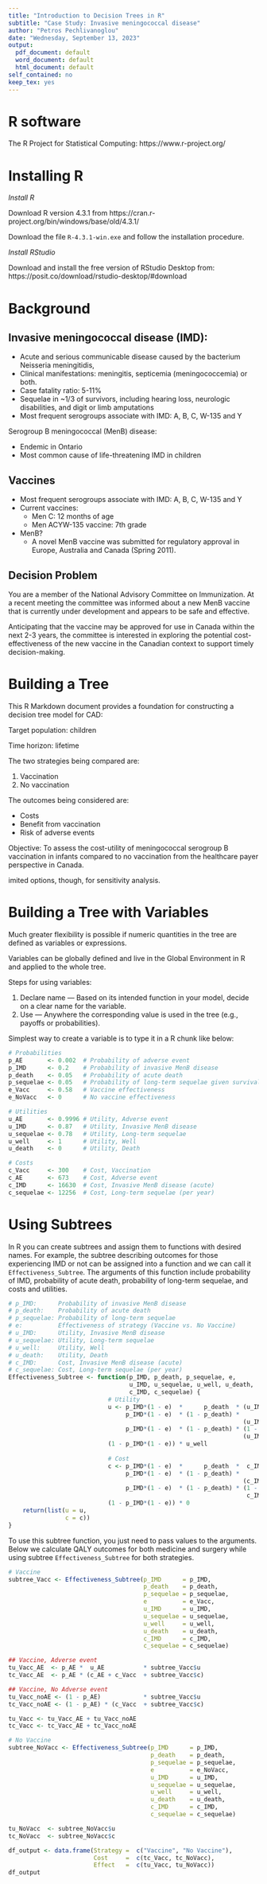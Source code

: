 ```yaml
---
title: "Introduction to Decision Trees in R"
subtitle: "Case Study: Invasive meningococcal disease"
author: "Petros Pechlivanoglou"
date: "Wednesday, September 13, 2023"
output:
  pdf_document: default
  word_document: default
  html_document: default
self_contained: no
keep_tex: yes
---
```


# R software

The R Project for Statistical Computing: https://www.r-project.org/

# Installing R

*Install R*

Download R version 4.3.1 from https://cran.r-project.org/bin/windows/base/old/4.3.1/

Download the file `R-4.3.1-win.exe` and follow the installation procedure.

*Install RStudio*

Download and install the free version of RStudio Desktop from: https://posit.co/download/rstudio-desktop/#download

\newpage

# Background

## Invasive meningococcal disease (IMD):

- Acute and serious communicable disease caused by the bacterium Neisseria meningitidis,
- Clinical manifestations: meningitis, septicemia (meningococcemia) or both.
- Case fatality ratio: 5-11%
- Sequelae in ~1/3 of survivors, including hearing loss, neurologic disabilities, and digit or limb amputations
- Most frequent serogroups associate with IMD: A, B, C, W-135 and Y

Serogroup B meningococcal (MenB) disease:

- Endemic in Ontario 
- Most common cause of life-threatening IMD in children 

## Vaccines

- Most frequent serogroups associate with IMD: A, B, C, W-135 and Y
- Current vaccines:
  - Men C: 12 months of age
  - Men ACYW-135 vaccine: 7th grade
- MenB?
  - A novel MenB vaccine was submitted for regulatory approval in Europe, Australia and Canada (Spring 2011).

## Decision Problem

You are a member of the National Advisory Committee on Immunization. 
At a recent meeting the committee was informed about a new MenB vaccine that is currently under development and appears to be safe and effective. 

Anticipating that the vaccine may be approved for use in Canada within the next 2-3 years, the committee is interested in exploring the potential cost-effectiveness of the new vaccine in the Canadian context to support timely decision-making. 

# Building a Tree

This R Markdown document provides a foundation for constructing a decision tree model for CAD:

Target population: children

Time horizon: lifetime

The two strategies being compared are:

1. Vaccination 
2. No vaccination 

The outcomes being considered are:

- Costs
- Benefit from vaccination
- Risk of adverse events

Objective: To assess the cost-utility of meningococcal serogroup B vaccination in infants compared to no vaccination from the healthcare payer perspective in Canada.

imited options, though, for sensitivity analysis.

# Building a Tree with Variables

Much greater flexibility is possible if numeric quantities in the tree are defined as variables or expressions.

Variables can be globally defined and live in the Global Environment in R and applied to the whole tree. 

Steps for using variables:

1. Declare name — Based on its intended function in your model, decide on a clear name for the variable.
2. Use — Anywhere the corresponding value is used in the tree (e.g., payoffs or probabilities).

Simplest way to create a variable is to type it in a R chunk like below:

```r
# Probabilities
p_AE       <- 0.002  # Probability of adverse event
p_IMD      <- 0.2    # Probability of invasive MenB disease
p_death    <- 0.05   # Probability of acute death
p_sequelae <- 0.05   # Probability of long-term sequelae given survival of acute disease (major)
e_Vacc     <- 0.58   # Vaccine effectiveness 
e_NoVacc   <- 0      # No vaccine effectiveness 

# Utilities
u_AE       <- 0.9996 # Utility, Adverse event
u_IMD      <- 0.87   # Utility, Invasive MenB disease
u_sequelae <- 0.78   # Utility, Long-term sequelae
u_well     <- 1      # Utility, Well
u_death    <- 0      # Utility, Death

# Costs
c_Vacc     <- 300    # Cost, Vaccination
c_AE       <- 673    # Cost, Adverse event
c_IMD      <- 16630  # Cost, Invasive MenB disease (acute)
c_sequelae <- 12256  # Cost, Long-term sequelae (per year)
```

# Using Subtrees

In R you can create subtrees and assign them to functions with desired names. For example, the subtree describing outcomes for those experiencing IMD or not can be assigned into a function and we can call it `Effectiveness_Subtree`. The arguments of this function include probability of IMD, probability of acute death, probability of long-term sequelae, and costs and utilities.

```r
# p_IMD:      Probability of invasive MenB disease 
# p_death:    Probability of acute death
# p_sequelae: Probability of long-term sequelae 
# e:          Effectiveness of strategy (Vaccine vs. No Vaccine)
# u_IMD:      Utility, Invasive MenB disease
# u_sequelae: Utility, Long-term sequelae
# u_well:     Utility, Well
# u_death:    Utility, Death
# c_IMD:      Cost, Invasive MenB disease (acute)
# c_sequelae: Cost, Long-term sequelae (per year)
Effectiveness_Subtree <- function(p_IMD, p_death, p_sequelae, e,
                                  u_IMD, u_sequelae, u_well, u_death,
                                  c_IMD, c_sequelae) {
                            # Utility
                            u <- p_IMD*(1 - e)  *      p_death  * (u_IMD * u_death)    +
                                 p_IMD*(1 - e)  * (1 - p_death) *      p_sequelae  * 
                                                                  (u_IMD * u_sequelae) + 
                                 p_IMD*(1 - e)  * (1 - p_death) * (1 - p_sequelae) * 
                                                                  (u_IMD * u_well)     + 
                            (1 - p_IMD*(1 - e)) * u_well
  
                            # Cost
                            c <- p_IMD*(1 - e)  *      p_death  *  c_IMD               +
                                 p_IMD*(1 - e)  * (1 - p_death) *      p_sequelae  * 
                                                                  (c_IMD + c_sequelae) + 
                                 p_IMD*(1 - e)  * (1 - p_death) * (1 - p_sequelae) * 
                                                                   c_IMD               + 
                            (1 - p_IMD*(1 - e)) * 0
    return(list(u = u, 
                c = c))
}
```

To use this subtree function, you just need to pass values to the arguments. Below we calculate QALY outcomes for both medicine and surgery while using subtree `Effectiveness_Subtree` for both strategies. 

```r
# Vaccine
subtree_Vacc <- Effectiveness_Subtree(p_IMD      = p_IMD, 
                                      p_death    = p_death, 
                                      p_sequelae = p_sequelae, 
                                      e          = e_Vacc,
                                      u_IMD      = u_IMD, 
                                      u_sequelae = u_sequelae,
                                      u_well     = u_well,
                                      u_death    = u_death,
                                      c_IMD      = c_IMD,
                                      c_sequelae = c_sequelae)

## Vaccine, Adverse event
tu_Vacc_AE  <- p_AE *  u_AE           * subtree_Vacc$u
tc_Vacc_AE  <- p_AE * (c_AE + c_Vacc  + subtree_Vacc$c)

## Vaccine, No Adverse event
tu_Vacc_noAE <- (1 - p_AE)            * subtree_Vacc$u
tc_Vacc_noAE <- (1 - p_AE) * (c_Vacc  + subtree_Vacc$c)

tu_Vacc <- tu_Vacc_AE + tu_Vacc_noAE
tc_Vacc <- tc_Vacc_AE + tc_Vacc_noAE

# No Vaccine
subtree_NoVacc <- Effectiveness_Subtree(p_IMD      = p_IMD, 
                                        p_death    = p_death, 
                                        p_sequelae = p_sequelae, 
                                        e          = e_NoVacc,
                                        u_IMD      = u_IMD, 
                                        u_sequelae = u_sequelae,
                                        u_well     = u_well,
                                        u_death    = u_death,
                                        c_IMD      = c_IMD,
                                        c_sequelae = c_sequelae)

tu_NoVacc  <- subtree_NoVacc$u
tc_NoVacc  <- subtree_NoVacc$c

df_output <- data.frame(Strategy =  c("Vaccine", "No Vaccine"),
                        Cost     =  c(tc_Vacc, tc_NoVacc),
                        Effect   =  c(tu_Vacc, tu_NoVacc))
df_output
```

